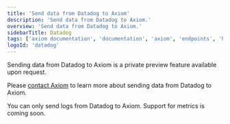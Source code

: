 ```yaml
---
title: 'Send data from Datadog to Axiom'
description: 'Send data from Datadog to Axiom.'
overview: 'Send data from Datadog to Axiom.'
sidebarTitle: Datadog
tags: ['axiom documentation', 'documentation', 'axiom', 'endpoints', 'http', 'syslog', 'splunk', 'datadog', 'loki', 'honeycomb', 'javascript', 'python']
logoId: 'datadog'
---
```


Sending data from Datadog to Axiom is a private preview feature available upon request.

Please [contact Axiom](https://axiom.co/contact) to learn more about sending data from Datadog to Axiom.

<Note>
You can only send logs from Datadog to Axiom. Support for metrics is coming soon.
</Note>
